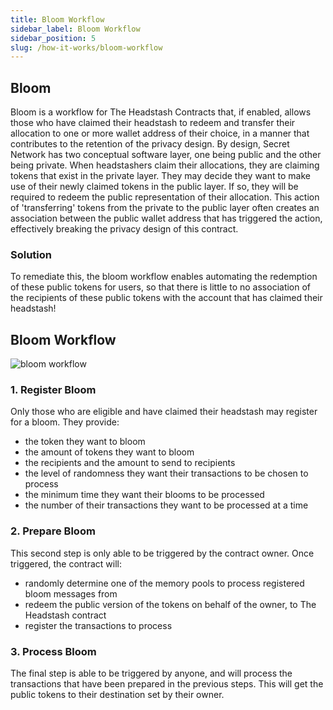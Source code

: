 ```yaml
---
title: Bloom Workflow
sidebar_label: Bloom Workflow
sidebar_position: 5
slug: /how-it-works/bloom-workflow
---
```



## Bloom

Bloom is a workflow for The Headstash Contracts that, if enabled, allows those who have claimed their headstash to redeem and transfer their allocation to one or more wallet address of their choice, in a manner that contributes to the retention of the privacy design.
By design, Secret Network has two conceptual software layer, one being public and the other being private. When headstashers claim their allocations, they are claiming tokens that exist in the private layer. They may decide they want to make use of their newly claimed tokens in the public layer. If so, they will be required to redeem the public representation of their allocation. This action of 'transferring' tokens from the private to the public layer often creates an association between the public wallet address that has triggered the action, effectively breaking the privacy design of this contract.

### Solution

To remediate this, the bloom workflow enables automating the redemption of these public tokens for users, so that there is little to no association of the recipients of these public tokens with the account that has claimed their headstash!

## Bloom Workflow

![bloom workflow](/img/bloom.png)

### 1. Register Bloom

Only those who are eligible and have claimed their headstash may register for a bloom. They provide:

- the token they want to bloom
- the amount of tokens they want to bloom
- the recipients and the amount to send to recipients
- the level of randomness they want their transactions to be chosen to process
- the minimum time they want their blooms to be processed
- the number of their transactions they want to be processed at a time

### 2. Prepare Bloom

This second step is only able to be triggered by the contract owner. Once triggered, the contract will:

- randomly determine one of the memory pools to process registered bloom messages from
- redeem the public version of the tokens on behalf of the owner, to The Headstash contract
- register the transactions to process

### 3. Process Bloom

The final step is able to be triggered by anyone, and will process the transactions that have been prepared in the previous steps. This will get the public tokens to their destination set by their owner.